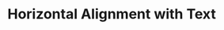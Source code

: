 
# Horizontal Alignment with Text

<Playground>
    <ProgressBar
        steps={[{"id": 1, text: "Step 1"},{ "id": 2, text: "Step 2" },{ "id": 3, text: "Step 3" },{ "id": 4, text: "Step 4" }]}
        activeStep={4}
        color="#4B0082"
    />
</Playground>